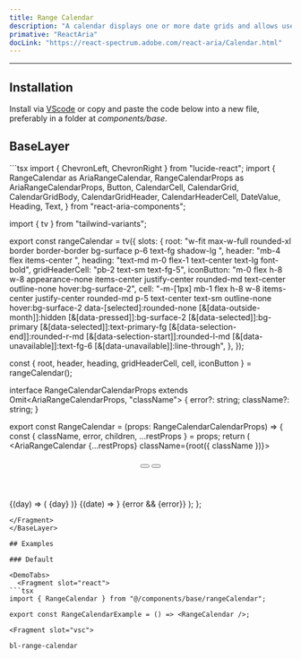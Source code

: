 ```yaml
---
title: Range Calendar
description: "A calendar displays one or more date grids and allows users to select a single date."
primative: "ReactAria"
docLink: "https://react-spectrum.adobe.com/react-aria/Calendar.html"
---
```

---

<div className="not-prose not-prose flex w-full  items-center justify-center overflow-x-auto rounded-xl lg:border border-surface-2 py-6 lg:p-6">
    <RangeCalendar client:load/>
</div>


## Installation

Install via [VScode](/docs/getting-started/vsc) or copy and paste the code below into a new file, preferably in a folder at _components/base_.

## BaseLayer

<BaseLayer>
<Fragment slot="contentSlot">
```tsx
import { ChevronLeft, ChevronRight } from "lucide-react";
import {
  RangeCalendar as AriaRangeCalendar,
  RangeCalendarProps as AriaRangeCalendarProps,
  Button,
  CalendarCell,
  CalendarGrid,
  CalendarGridBody,
  CalendarGridHeader,
  CalendarHeaderCell,
  DateValue,
  Heading,
  Text,
} from "react-aria-components";

import { tv } from "tailwind-variants";

export const rangeCalendar = tv({
  slots: {
    root: "w-fit max-w-full rounded-xl border border-border bg-surface p-6 text-fg shadow-lg ",
    header: "mb-4 flex items-center ",
    heading: "text-md m-0 flex-1 text-center text-lg font-bold",
    gridHeaderCell: "pb-2 text-sm text-fg-5",
    iconButton:
      "m-0 flex h-8 w-8 appearance-none items-center justify-center rounded-md text-center outline-none hover:bg-surface-2",
    cell: "-m-[1px] mb-1 flex h-8 w-8  items-center justify-center rounded-md p-5 text-center text-sm outline-none hover:bg-surface-2 data-[selected]:rounded-none [&[data-outside-month]]:hidden [&[data-pressed]]:bg-surface-2 [&[data-selected]]:bg-primary  [&[data-selected]]:text-primary-fg [&[data-selection-end]]:rounded-r-md [&[data-selection-start]]:rounded-l-md [&[data-unavailable]]:text-fg-6 [&[data-unavailable]]:line-through",
  },
});

const { root, header, heading, gridHeaderCell, cell, iconButton } =
  rangeCalendar();

interface RangeCalendarCalendarProps<T extends DateValue>
  extends Omit<AriaRangeCalendarProps<T>, "className"> {
  error?: string;
  className?: string;
}

export const RangeCalendar = (props: RangeCalendarCalendarProps<DateValue>) => {
  const { className, error, children, ...restProps } = props;
  return (
    <AriaRangeCalendar {...restProps} className={root({ className })}>
      <header className={header()}>
        <Button className={iconButton()} slot="previous">
          <ChevronLeft className="h-6 w-6" />
        </Button>
        <Heading className={heading()} />
        <Button className={iconButton()} slot="next">
          <ChevronRight className="h-6 w-6" />
        </Button>
      </header>
      <CalendarGrid>
        <CalendarGridHeader>
          {(day) => (
            <CalendarHeaderCell className={gridHeaderCell()}>
              {day}
            </CalendarHeaderCell>
          )}
        </CalendarGridHeader>
        <CalendarGridBody>
          {(date) => <CalendarCell className={cell()} date={date} />}
        </CalendarGridBody>
      </CalendarGrid>
      {error && <Text slot="error">{error}</Text>}
    </AriaRangeCalendar>
  );
};

```
</Fragment>
</BaseLayer>

## Examples

### Default 

<DemoTabs>
  <Fragment slot="react">
```tsx
import { RangeCalendar } from "@/components/base/rangeCalendar";

export const RangeCalendarExample = () => <RangeCalendar />;

```
  </Fragment>

    <Fragment slot="vsc">
```bash
bl-range-calendar
```
  </Fragment>
</DemoTabs>


